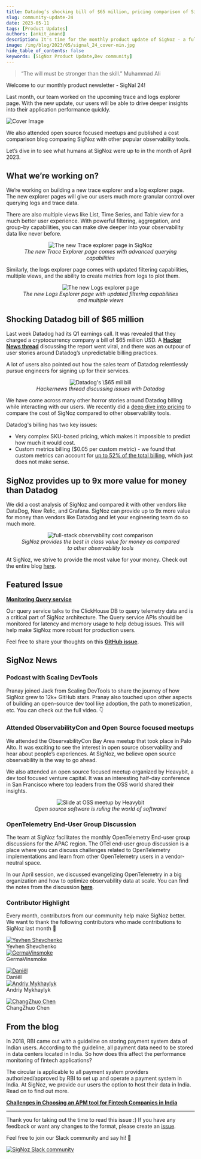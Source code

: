 ```yaml
---
title: Datadog’s shocking bill of $65 million, pricing comparison of SigNoz with other tools - SigNal 24
slug: community-update-24
date: 2023-05-11
tags: [Product Updates]
authors: [ankit_anand]
description: It's time for the monthly product update of SigNoz - a full-stack open-source observability platform. Find out what we've been upto at SigNoz during April, 2024.
image: /img/blog/2023/05/signal_24_cover-min.jpg
hide_table_of_contents: false
keywords: [SigNoz Product Update,Dev community]
---
```




<head>
  <link rel="canonical" href="https://signoz.io/blog/community-update-24/"/>
</head>

> “The will must be stronger than the skill.” 
> Muhammad Ali

Welcome to our monthly product newsletter - SigNal 24!

Last month, our team worked on the upcoming trace and logs explorer page. With the new update, our users will be able to drive deeper insights into their application performance quickly.



![Cover Image](/img/blog/2023/05/signal_24_cover.webp)

We also attended open source focused meetups and published a cost comparison blog comparing SigNoz with other popular observability tools.

Let’s dive in to see what humans at SigNoz were up to in the month of April 2023.

## What we’re working on?

We’re working on building a new trace explorer and a log explorer page. The new explorer pages will give our users much more granular control over querying logs and trace data.

There are also multiple views like List, Time Series, and Table view for a much better user experience. With powerful filtering, aggregation, and group-by capabilities, you can make dive deeper into your observability data like never before.

<figure data-zoomable align='center'>
    <img src="/img/blog/2023/05/trace_explorer_page.webp" alt="The new Trace explorer page in SigNoz"/>
    <figcaption><i>The new Trace Explorer page comes with advanced querying capabilities</i></figcaption>
</figure>



Similarly, the logs explorer page comes with updated filtering capabilities, multiple views, and the ability to create metrics from logs to plot them.

<figure data-zoomable align='center'>
    <img src="/img/blog/2023/05/logs_explorer_page.webp" alt="The new Logs explorer page"/>
    <figcaption><i>The new Logs Explorer page with updated filtering capabilities and multiple views</i></figcaption>
</figure>



## Shocking Datadog bill of \$65 million

Last week Datadog had its Q1 earnings call. It was revealed that they charged a cryptocurrency company a bill of \$65 million USD. A <a href = "https://news.ycombinator.com/item?id=35837330" rel="noopener noreferrer nofollow" target="_blank" ><b>Hacker News thread</b></a> discussing the report went viral, and there was an outpour of user stories around Datadog’s unpredictable billing practices.

A lot of users also pointed out how the sales team of Datadog relentlessly pursue engineers for signing up for their services.

<figure data-zoomable align='center'>
    <img src="/img/blog/2023/05/dd_65_mill_bill.webp" alt="Datadog's \$65 mil bill"/>
    <figcaption><i>Hackernews thread discussing issues with Datadog</i></figcaption>
</figure>



We have come across many other horror stories around Datadog billing while interacting with our users. We recently did a [deep dive into pricing](https://signoz.io/blog/pricing-comparison-signoz-vs-datadog-vs-newrelic-vs-grafana/) to compare the cost of SigNoz compared to other observability tools.

Datadog's billing has two key issues:

- Very complex SKU-based pricing, which makes it impossible to predict how much it would cost.
- Custom metrics billing (\$0.05 per custom metric) - we found that custom metrics can account for [up to 52% of the total billing](https://signoz.io/blog/pricing-comparison-signoz-vs-datadog-vs-newrelic-vs-grafana/#no-limits-on-custom-metrics-with-signoz), which just does not make sense.

## SigNoz provides up to 9x more value for money than Datadog

We did a cost analysis of SigNoz and compared it with other vendors like DataDog, New Relic, and Grafana. SigNoz can provide up to 9x more value for money than vendors like Datadog and let your engineering team do so much more.

<figure data-zoomable align='center'>
    <img src="/img/blog/2023/07/full-stack-observability-cost-comparison.webp" alt="full-stack observability cost comparison"/>
    <figcaption><i>SigNoz provides the best in class value for money as compared to other observability tools</i></figcaption>
</figure>



At SigNoz, we strive to provide the most value for your money. Check out the entire blog [here](https://signoz.io/blog/pricing-comparison-signoz-vs-datadog-vs-newrelic-vs-grafana/).

## Featured Issue

<a href = "https://github.com/SigNoz/signoz/issues/2600" rel="noopener noreferrer nofollow" target="_blank" ><b>Monitoring Query service</b></a>

Our query service talks to the ClickHouse DB to query telemetry data and is a critical part of SigNoz architecture. The Query service APIs should be monitored for latency and memory usage to help debug issues. This will help make SigNoz more robust for production users.

Feel free to share your thoughts on this <a href = "https://github.com/SigNoz/signoz/issues/2600" rel="noopener noreferrer nofollow" target="_blank" ><b>GitHub issue</b></a>.

## SigNoz News

### Podcast with Scaling DevTools

Pranay joined Jack from Scaling DevTools to share the journey of how SigNoz grew to 12k+ GitHub stars. Pranay also touched upon other aspects of building an open-source dev tool like adoption, the path to monetization, etc. You can check out the full video. 👇



<YouTube id="pOhyOrtqUp0" mute={false} />



### Attended ObservabilityCon and Open Source focused meetups

We attended the ObservabilityCon Bay Area meetup that took place in Palo Alto. It was exciting to see the interest in open source observability and hear about people’s experiences. At SigNoz, we believe open source observability is the way to go ahead.

We also attended an open source focused meetup organized by Heavybit, a dev tool focused venture capital. It was an interesting half-day conference in San Francisco where top leaders from the OSS world shared their insights.

<figure data-zoomable align='center'>
    <img src="/img/blog/2023/05/oss_meetup_heavybit.webp" alt="Slide at OSS meetup by Heavybit"/>
    <figcaption><i>Open source software is ruling the world of software!</i></figcaption>
</figure>



### OpenTelemetry End-User Group Discussion

The team at SigNoz facilitates the monthly OpenTelemetry End-user group discussions for the APAC region. The OTel end-user group discussion is a place where you can discuss challenges related to OpenTelemetry implementations and learn from other OpenTelemetry users in a vendor-neutral space.

In our April session, we discussed evangelizing OpenTelemetry in a big organization and how to optimize observability data at scale. You can find the notes from the discussion <a href = "https://docs.google.com/document/d/1eDYC97LfvE428cpIf3A_hSGirdNzglPurlxgKCmw8o4/" rel="noopener noreferrer nofollow" target="_blank" ><b>here</b></a>.

### Contributor Highlight

Every month, contributors from our community help make SigNoz better. We want to thank the following contributors who made contributions to SigNoz last month 🤗

<div class="row">
    <div class="col col--6">
      <div class="avatar">
      <a
         class="avatar__photo-link avatar__photo avatar__photo--lg"
         href="https://github.com/yeshev"
      >
         <img
            alt="Yevhen Shevchenko"
            src="https://avatars.githubusercontent.com/u/90138953?v=4"
         />
      </a>
      <div class="avatar__intro">
         <div class="avatar__name">Yevhen Shevchenko</div>
         <small class="avatar__subtitle">
         </small>
      </div>
      </div>
   </div>
    <div class="col col--6">
      <div class="avatar">
      <a
         class="avatar__photo-link avatar__photo avatar__photo--lg"
         href="https://github.com/GermaVinsmoke"
      >
         <img
            alt="GermaVinsmoke"
            src="https://avatars.githubusercontent.com/u/32815509?v=4"
         />
      </a>
      <div class="avatar__intro">
         <div class="avatar__name">GermaVinsmoke</div>
         <small class="avatar__subtitle">
         </small>
      </div>
      </div>
   </div>
</div>

<p></p>

<div class="row">
    <div class="col col--6">
      <div class="avatar">
      <a
         class="avatar__photo-link avatar__photo avatar__photo--lg"
         href="https://github.com/daniel-t4e"
      >
         <img
            alt="Daniël"
            src="https://avatars.githubusercontent.com/u/130993189?v=4"
         />
      </a>
      <div class="avatar__intro">
         <div class="avatar__name">Daniël</div>
         <small class="avatar__subtitle">
         </small>
      </div>
      </div>
   </div>
    <div class="col col--6">
      <div class="avatar">
      <a
         class="avatar__photo-link avatar__photo avatar__photo--lg"
         href="https://github.com/erplsf"
      >
         <img
            alt="Andriy Mykhaylyk"
            src="https://avatars.githubusercontent.com/u/4072364?v=4"
         />
      </a>
      <div class="avatar__intro">
         <div class="avatar__name">Andriy Mykhaylyk</div>
         <small class="avatar__subtitle">
         </small>
      </div>
      </div>
   </div>
</div>

<p></p>

<div class="row">
    <div class="col col--6">
      <div class="avatar">
      <a
         class="avatar__photo-link avatar__photo avatar__photo--lg"
         href="https://github.com/czchen"
      >
         <img
            alt="ChangZhuo Chen"
            src="https://avatars.githubusercontent.com/u/98758?v=4"
         />
      </a>
      <div class="avatar__intro">
         <div class="avatar__name">ChangZhuo Chen</div>
         <small class="avatar__subtitle">
         </small>
      </div>
      </div>
   </div>
</div>

## From the blog

In 2018, RBI came out with a guideline on storing payment system data of Indian users. According to the guideline, all payment data need to be stored in data centers located in India. So how does this affect the performance monitoring of fintech applications?

The circular is applicable to all payment system providers authorized/approved by RBI to set up and operate a payment system in India. At SigNoz, we provide our users the option to host their data in India. Read on to find out more.

**[Challenges in Choosing an APM tool for Fintech Companies in India](https://signoz.io/blog/challenges-in-choosing-a-monitoring-tool-for-fintech-companies-in-india/)**

---

Thank you for taking out the time to read this issue :) If you have any feedback or want any changes to the format, please create an <a href = "https://github.com/SigNoz/signoz/issues" rel="noopener noreferrer nofollow" target="_blank" >issue</a>.

Feel free to join our Slack community and say hi! 👋

[![SigNoz Slack community](/img/blog/common/join_slack_cta.webp)](https://signoz.io/slack)
